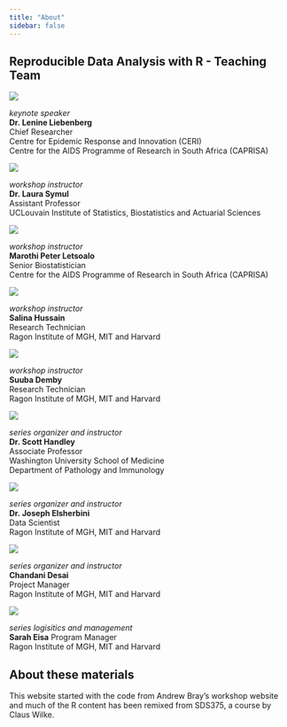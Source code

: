 ```yaml
---
title: "About"
sidebar: false
---
```


## Reproducible Data Analysis with R - Teaching Team

::: {.grid}


::: {.g-col-2}
![](images/Lenine.png){fig-align="left"}
:::

::: {.g-col-4}
*keynote speaker*  
**Dr. Lenine Liebenberg**  
Chief Researcher  
Centre for Epidemic Response and Innovation (CERI)  
Centre for the AIDS Programme of Research in South Africa (CAPRISA)
:::




::: {.g-col-2}
![](images/Laura.png){fig-align="left"}
:::
:::{.g-col-4}
*workshop instructor*  
**Dr. Laura Symul**  
Assistant Professor  
UCLouvain Institute of Statistics, Biostatistics and Actuarial Sciences
:::


::: {.g-col-2}
![](images/Marothi.png){fig-align="left"}
:::
::: {.g-col-4}
*workshop instructor*  
**Marothi Peter Letsoalo**  
Senior Biostatistician  
Centre for the AIDS Programme of Research in South Africa (CAPRISA)
:::


::: {.g-col-2}
![](images/Salina.png){fig-align="left"}
:::
::: {.g-col-4}
*workshop instructor*  
**Salina Hussain**  
Research Technician  
Ragon Institute of MGH, MIT and Harvard
:::



::: {.g-col-2}
![](images/Suuba.png){fig-align="left"}
:::
::: {.g-col-4}
*workshop instructor*  
**Suuba Demby**  
Research Technician  
Ragon Institute of MGH, MIT and Harvard
:::

::: {.g-col-2}
![](images/Scott.png){fig-align="left"}
:::
::: {.g-col-4}
*series organizer and instructor*  
**Dr. Scott Handley**  
Associate Professor  
Washington University School of Medicine  
Department of Pathology and Immunology
:::

::: {.g-col-2}
![](images/Joseph.png){fig-align="left"}
:::
::: {.g-col-4}
*series organizer and instructor*  
**Dr. Joseph Elsherbini**  
Data Scientist  
Ragon Institute of MGH, MIT and Harvard
:::

::: {.g-col-2}
![](images/Chandani.png){fig-align="left"}
:::
::: {.g-col-4}
*series organizer and instructor*  
**Chandani Desai**  
Project Manager  
Ragon Institute of MGH, MIT and Harvard
:::


::: {.g-col-2}
![](images/Sarah.png){fig-align="left"}
:::

::: {.g-col-4}
*series logisitics and management*  
**Sarah Eisa**
Program Manager  
Ragon Institute of MGH, MIT and Harvard
:::

:::

## About these materials

This website started with the code from Andrew Bray's workshop website and much of the R content has been remixed from SDS375, a course by Claus Wilke.
